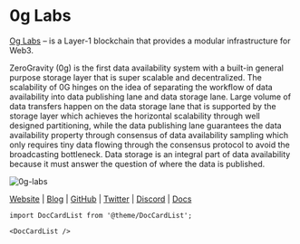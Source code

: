 # 0g Labs


<MainpageMetrics rpc="https://og-testnet-rpc.itrocket.net" binary="0gchaind" />

[Og Labs](https://0g.ai) –  is a Layer-1 blockchain that provides a modular infrastructure for Web3.

ZeroGravity (0g) is the first data availability system with a built-in general purpose storage layer that is super scalable and decentralized. The scalability of 0G hinges on the idea of separating the workflow of data availability into data publishing lane and data storage lane. Large volume of data transfers happen on the data storage lane that is supported by the storage layer which achieves the horizontal scalability through well designed partitioning, while the data publishing lane guarantees the data availability property through consensus of data availability sampling which only requires tiny data flowing through the consensus protocol to avoid the broadcasting bottleneck. Data storage is an integral part of data availability because it must answer the question of where the data is published.

![0g-labs](./img/0g-labs.png)

[Website](https://0g.ai) | [Blog](https://blog.0g.ai) | [GitHub](https://docs.0g.ai/0g-doc) | [Twitter](ehttps://twitter.com/0G_labs) | [Discord](https://discord.com/invite/0glabs) | [Docs](https://docs.0g.ai/0g-doc/docs/0g-da)

```mdx-code-block
import DocCardList from '@theme/DocCardList';

<DocCardList />
```